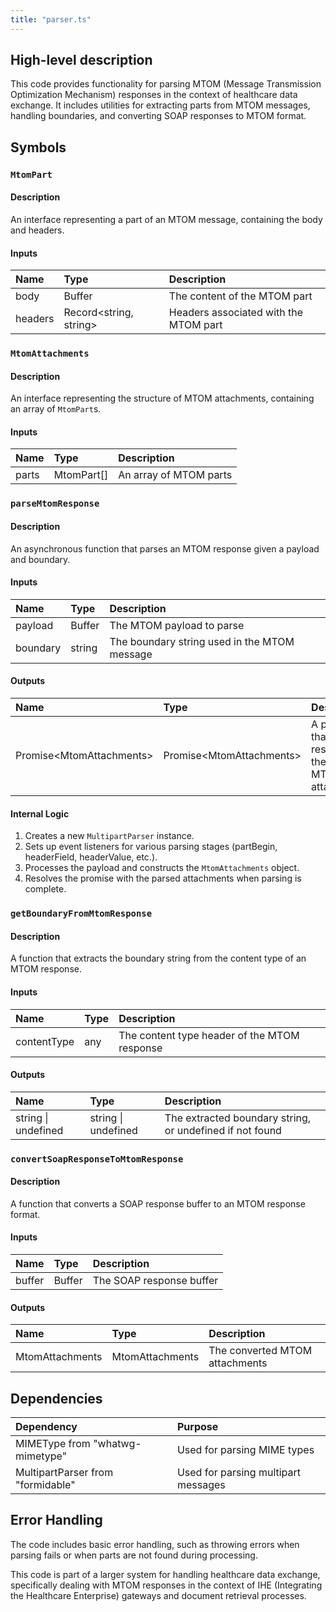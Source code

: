 ```yaml
---
title: "parser.ts"
---
```


## High-level description
This code provides functionality for parsing MTOM (Message Transmission Optimization Mechanism) responses in the context of healthcare data exchange. It includes utilities for extracting parts from MTOM messages, handling boundaries, and converting SOAP responses to MTOM format.

## Symbols

### `MtomPart`
#### Description
An interface representing a part of an MTOM message, containing the body and headers.

#### Inputs
| Name | Type | Description |
|:-----|:-----|:------------|
| body | Buffer | The content of the MTOM part |
| headers | Record&lt;string, string&gt; | Headers associated with the MTOM part |

### `MtomAttachments`
#### Description
An interface representing the structure of MTOM attachments, containing an array of `MtomPart`s.

#### Inputs
| Name | Type | Description |
|:-----|:-----|:------------|
| parts | MtomPart[] | An array of MTOM parts |

### `parseMtomResponse`
#### Description
An asynchronous function that parses an MTOM response given a payload and boundary.

#### Inputs
| Name | Type | Description |
|:-----|:-----|:------------|
| payload | Buffer | The MTOM payload to parse |
| boundary | string | The boundary string used in the MTOM message |

#### Outputs
| Name | Type | Description |
|:-----|:-----|:------------|
| Promise&lt;MtomAttachments&gt; | Promise&lt;MtomAttachments&gt; | A promise that resolves to the parsed MTOM attachments |

#### Internal Logic
1. Creates a new `MultipartParser` instance.
2. Sets up event listeners for various parsing stages (partBegin, headerField, headerValue, etc.).
3. Processes the payload and constructs the `MtomAttachments` object.
4. Resolves the promise with the parsed attachments when parsing is complete.

### `getBoundaryFromMtomResponse`
#### Description
A function that extracts the boundary string from the content type of an MTOM response.

#### Inputs
| Name | Type | Description |
|:-----|:-----|:------------|
| contentType | any | The content type header of the MTOM response |

#### Outputs
| Name | Type | Description |
|:-----|:-----|:------------|
| string \| undefined | string \| undefined | The extracted boundary string, or undefined if not found |

### `convertSoapResponseToMtomResponse`
#### Description
A function that converts a SOAP response buffer to an MTOM response format.

#### Inputs
| Name | Type | Description |
|:-----|:-----|:------------|
| buffer | Buffer | The SOAP response buffer |

#### Outputs
| Name | Type | Description |
|:-----|:-----|:------------|
| MtomAttachments | MtomAttachments | The converted MTOM attachments |

## Dependencies
| Dependency | Purpose |
|:-----------|:--------|
| MIMEType from "whatwg-mimetype" | Used for parsing MIME types |
| MultipartParser from "formidable" | Used for parsing multipart messages |

## Error Handling
The code includes basic error handling, such as throwing errors when parsing fails or when parts are not found during processing.

This code is part of a larger system for handling healthcare data exchange, specifically dealing with MTOM responses in the context of IHE (Integrating the Healthcare Enterprise) gateways and document retrieval processes.